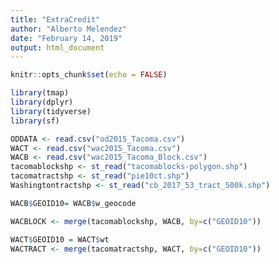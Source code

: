 ```yaml
---
title: "ExtraCredit"
author: "Alberto Melendez"
date: "February 14, 2019"
output: html_document
---
```


```r
knitr::opts_chunk$set(echo = FALSE)
```

```r
library(tmap)
library(dplyr)
library(tidyverse)
library(sf)

ODDATA <- read.csv("od2015_Tacoma.csv")
WACT <- read.csv("wac2015_Tacoma.csv")
WACB <- read.csv("wac2015_Tacoma_Block.csv")
tacomablockshp <- st_read("tacomablocks-polygon.shp")
tacomatractshp <- st_read("pie10ct.shp")
Washingtontractshp <- st_read("cb_2017_53_tract_500k.shp")

WACB$GEOID10= WACB$w_geocode

WACBLOCK <- merge(tacomablockshp, WACB, by=c("GEOID10"))

WACT$GEOID10 = WACT$wt
WACTRACT <- merge(tacomatractshp, WACT, by=c("GEOID10"))
```